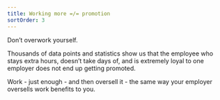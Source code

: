 ```yaml
---
title: Working more =/= promotion
sortOrder: 3
---
```


Don’t overwork yourself.

Thousands of data points and statistics show us that the employee who stays extra hours,
doesn’t take days of, and is extremely loyal to one employer does not end up getting promoted.

Work - just enough - and then oversell it - the same way your employer oversells work
benefits to you.